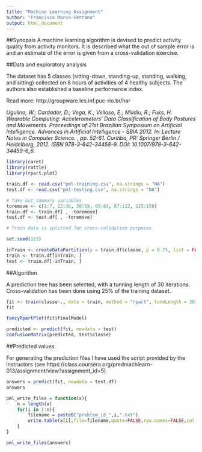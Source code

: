 ```yaml
---
title: "Machine Learning Assignment"
author: "Francisco Marco-Serrano"
output: html_document
---
```


##Synopsis
A machine learning algorithm is devised to predict activity quality from activity monitors. It is described what the out of sample error is and an estimate of the error is given from a cross-validation exercise.

##Data and exploratory analysis

The dataset has 5 classes (sitting-down, standing-up, standing, walking, and sitting) collected on 8 hours of activities of 4 healthy subjects. The authors also established a baseline performance index.

Read more: http://groupware.les.inf.puc-rio.br/har

*Ugulino, W.; Cardador, D.; Vega, K.; Velloso, E.; Milidiu, R.; Fuks, H. Wearable Computing: Accelerometers' Data Classification of Body Postures and Movements. Proceedings of 21st Brazilian Symposium on Artificial Intelligence. Advances in Artificial Intelligence - SBIA 2012. In: Lecture Notes in Computer Science. , pp. 52-61. Curitiba, PR: Springer Berlin / Heidelberg, 2012. ISBN 978-3-642-34458-9. DOI: 10.1007/978-3-642-34459-6_6.*


```r
library(caret)
library(rattle)
library(rpart.plot)

train.df <- read.csv("pml-training.csv", na.strings = "NA")
test.df <- read.csv("pml-testing.csv", na.strings = "NA")

# Take out summary variables
toremove <- c(1:7, 12:36, 50:59, 69:83, 87:112, 125:150)
train.df <- train.df[ , -toremove]
test.df <- test.df[ , -toremove]

# Train data is splitted for cross-validation purposes

set.seed(123)

inTrain <- createDataPartition(y = train.df$classe, p = 0.75, list = FALSE)
train <- train.df[inTrain, ]
test <- train.df[-inTrain, ]

```


##Algorithm

A prediction tree has been selected, with a tunning length of 30 iterations. Cross-validation has been done using 25% of the training dataset.

```r

fit <- train(classe~., data = train, method = "rpart", tuneLength = 30)
fit

fancyRpartPlot(fit$finalModel)

predicted <- predict(fit, newdata = test)
confusionMatrix(predicted, test$classe)

```

##Predicted values

For generating the prediction files I have used the script provided by the instructors (see https://class.coursera.org/predmachlearn-013/assignment/view?assignment_id=5).

```r

answers = predict(fit, newdata = test.df)
answers

pml_write_files = function(x){
    n = length(x)
    for(i in 1:n){
        filename = paste0("problem_id_",i,".txt")
        write.table(x[i],file=filename,quote=FALSE,row.names=FALSE,col.names=FALSE)
    }
}

pml_write_files(answers)

```
